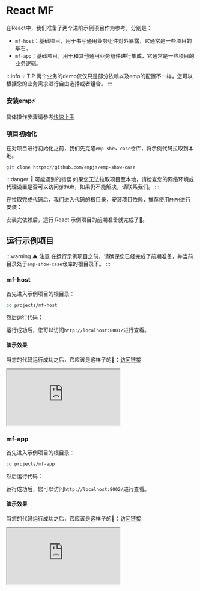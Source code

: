 
# React MF

在React中，我们准备了两个进阶示例项目作为参考，分别是：

- `mf-host`：基础项目，用于书写通用业务组件对外暴露，它通常是一些项目的基石。
- `mf-app`：基础项目，用于和其他通用业务组件进行集成，它通常是一些项目的业务逻辑。

:::info 💡 TIP
两个业务的demo仅仅只是部分依赖以及emp的配置不一样，您可以根据您的业务需求进行自由选择或者组合。
:::

<Preparation />

### 安装emp⚡

具体操作步骤请参考[快速上手](/guide/start/quick-start)

### 项目初始化

在对项目进行初始化之前，我们先克隆`emp-show-case`仓库，将示例代码拉取到本地。

```bash
git clone https://github.com/empjs/emp-show-case
```

:::danger 🚨 可能遇到的错误
如果您无法拉取项目至本地，请检查您的网络环境或代理设置是否可以访问github，如果仍不能解决，请联系我们。
:::

在拉取完成代码后，我们进入代码的根目录，安装项目依赖，推荐使用`PNPM`进行安装：

<PackageManagerTabs command="install" />

安装完依赖后，运行 React 示例项目的前期准备就完成了🎉。

## 运行示例项目

:::warning ⚠️ 注意
在运行示例项目之前，请确保您已经完成了前期准备，并当前目录处于`emp-show-case`仓库的根目录下。
:::

### mf-host

首先进入示例项目的根目录：

```bash
cd projects/mf-host
```

然后运行代码：
<PackageManagerTabs command="dev" />

运行成功后，您可以访问`http://localhost:8001/`进行查看。

#### 演示效果

当您的代码运行成功之后，它应该是这样子的🤩：<a target='_blank' href='https://mf-cjs.sc.empjs.dev/host/'>访问链接</a>

<iframe src="https://mf-cjs.sc.empjs.dev/host/"
  style={{width: '100%', height: '850px', border: `20px solid #aaa`, borderRadius: '4px', overflow: 'hidden'}}
  title="mf-host"
></iframe>

### mf-app

首先进入示例项目的根目录：

```bash
cd projects/mf-app
```

然后运行代码：
<PackageManagerTabs command="dev" />

运行成功后，您可以访问`http://localhost:8002/`进行查看。

#### 演示效果

当您的代码运行成功之后，它应该是这样子的🤩：<a target='_blank' href='https://mf-cjs.sc.empjs.dev/app/'>访问链接</a>

<iframe src="https://mf-cjs.sc.empjs.dev/app/"
  style={{width: '100%', height: '1100px', border: `20px solid #aaa`, borderRadius: '4px', overflow: 'hidden'}}
  title="mf-host"
></iframe>
